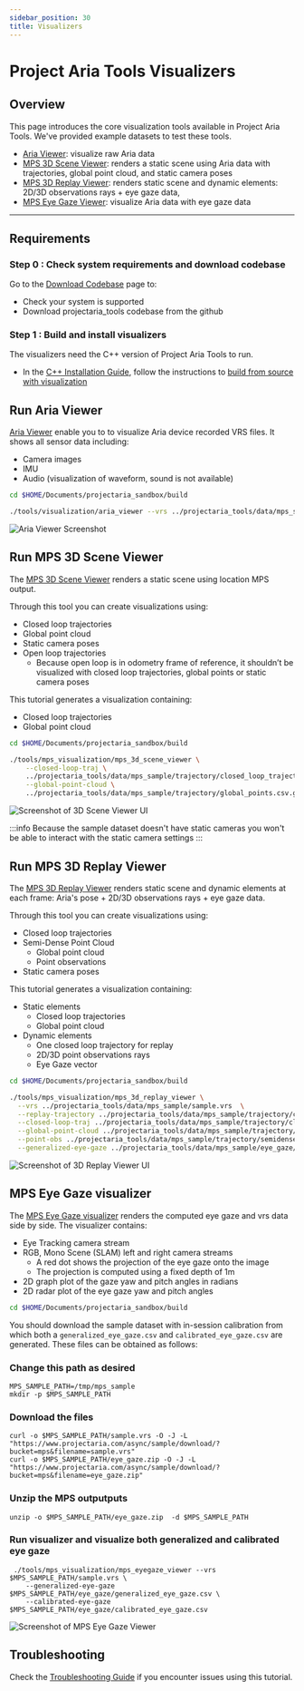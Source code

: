 ```yaml
---
sidebar_position: 30
title: Visualizers
---
```


# Project Aria Tools Visualizers

## Overview
This page introduces the core visualization tools available in Project Aria Tools. We've provided example datasets to test these tools.


* [Aria Viewer](#aria-viewer): visualize raw Aria data
* [MPS 3D Scene Viewer](#mps-static-scene-visualizer): renders a static scene using Aria data with trajectories,
global point cloud, and static camera poses
* [MPS 3D Replay Viewer](#mps-3d-replay-visualizer): renders static scene and dynamic elements: 2D/3D observations rays + eye gaze data,
* [MPS Eye Gaze Viewer](#mps-eye-gaze-visualizer): visualize Aria data with eye gaze data
---

## Requirements

### Step 0 : Check system requirements and download codebase

Go to the [Download Codebase](/docs/data_utilities/installation/download_codebase) page to:
   * Check your system is supported
   * Download projectaria_tools codebase from the github

### Step 1 : Build and install visualizers

The visualizers need the C++ version of Project Aria Tools to run.

* In the [C++ Installation Guide](/docs/data_utilities/installation/installation_cpp), follow the instructions to [build from source with visualization](docs/data_utilities/installation/installation_cpp#build-from-source-with-visualization)

<div id="aria-viewer"></div>

## Run Aria Viewer

[Aria Viewer](https://github.com/facebookresearch/projectaria_tools/blob/main/tools/visualization/main.cpp) enable you to to visualize Aria device recorded VRS files. It shows all sensor data including:
* Camera images
* IMU
* Audio (visualization of waveform, sound is not available)

```bash
cd $HOME/Documents/projectaria_sandbox/build

./tools/visualization/aria_viewer --vrs ../projectaria_tools/data/mps_sample/sample.vrs
```
![Aria Viewer Screenshot](/img/data_utilities/aria-viewer.png)

<div id="mps-static-scene-visualizer"></div>

## Run MPS 3D Scene Viewer

The [MPS 3D Scene Viewer](https://github.com/facebookresearch/projectaria_tools/blob/main/tools/mps_visualization/main_3d_scene_viewer.cpp) renders a static scene using location MPS output.

Through this tool you can create visualizations using:
* Closed loop trajectories
* Global point cloud
* Static camera poses
* Open loop trajectories
   * Because open loop is in odometry frame of reference, it shouldn’t be visualized with closed loop trajectories, global points or static camera poses

This tutorial generates a visualization containing:
* Closed loop trajectories
* Global point cloud

```bash
cd $HOME/Documents/projectaria_sandbox/build

./tools/mps_visualization/mps_3d_scene_viewer \
    --closed-loop-traj \
    ../projectaria_tools/data/mps_sample/trajectory/closed_loop_trajectory.csv \
    --global-point-cloud \
    ../projectaria_tools/data/mps_sample/trajectory/global_points.csv.gz
```
![Screenshot of 3D Scene Viewer UI](/img/data_utilities/mps-3d-staticscene-viewer.png)

:::info
Because the sample dataset doesn't have static cameras you won't be able to interact with the static camera settings
:::

<div id="mps-3d-replay-visualizer"></div>

## Run MPS 3D Replay Viewer

The [MPS 3D Replay Viewer](https://github.com/facebookresearch/projectaria_tools/blob/main/tools/mps_visualization/main_3d_replay_viewer.cpp) renders static scene and dynamic elements at each frame: Aria's pose + 2D/3D observations rays + eye gaze data.

Through this tool you can create visualizations using:
* Closed loop trajectories
* Semi-Dense Point Cloud
   * Global point cloud
   * Point observations
* Static camera poses

This tutorial generates a visualization containing:
* Static elements
   * Closed loop trajectories
   * Global point cloud
* Dynamic elements
   * One closed loop trajectory for replay
   * 2D/3D point observations rays
   * Eye Gaze vector

```bash
cd $HOME/Documents/projectaria_sandbox/build

./tools/mps_visualization/mps_3d_replay_viewer \
  --vrs ../projectaria_tools/data/mps_sample/sample.vrs  \
  --replay-trajectory ../projectaria_tools/data/mps_sample/trajectory/closed_loop_trajectory.csv \
  --closed-loop-traj ../projectaria_tools/data/mps_sample/trajectory/closed_loop_trajectory.csv \
  --global-point-cloud ../projectaria_tools/data/mps_sample/trajectory/global_points.csv.gz \
  --point-obs ../projectaria_tools/data/mps_sample/trajectory/semidense_observations.csv.gz \
  --generalized-eye-gaze ../projectaria_tools/data/mps_sample/eye_gaze/eyegaze.csv
```
![Screenshot of 3D Replay Viewer UI](/img/data_utilities/mps-3d-replay-viewer.png)


<div id="mps-eye-gaze-visualizer"></div>

## MPS Eye Gaze visualizer

The [MPS Eye Gaze visualizer](https://github.com/facebookresearch/projectaria_tools/blob/main/tools/mps_visualization/main_eyegaze.cpp) renders the computed eye gaze and vrs data side by side. The visualizer contains:

* Eye Tracking camera stream
* RGB, Mono Scene (SLAM) left and right camera streams
   * A red dot shows the projection of the eye gaze onto the image
   * The projection is computed using a fixed depth of 1m
* 2D graph plot of the gaze yaw and pitch angles in radians
* 2D radar plot of the eye gaze yaw and pitch angles

```bash
cd $HOME/Documents/projectaria_sandbox/build
```

You should download the sample dataset with in-session calibration from which both a `generalized_eye_gaze.csv` and `calibrated_eye_gaze.csv`
are generated. These files can be obtained as follows:

### Change this path as desired
```
MPS_SAMPLE_PATH=/tmp/mps_sample
mkdir -p $MPS_SAMPLE_PATH
```

### Download the files
```
curl -o $MPS_SAMPLE_PATH/sample.vrs -O -J -L "https://www.projectaria.com/async/sample/download/?bucket=mps&filename=sample.vrs"
curl -o $MPS_SAMPLE_PATH/eye_gaze.zip -O -J -L "https://www.projectaria.com/async/sample/download/?bucket=mps&filename=eye_gaze.zip"
```

### Unzip the MPS outputputs
```
unzip -o $MPS_SAMPLE_PATH/eye_gaze.zip  -d $MPS_SAMPLE_PATH
```

### Run visualizer and visualize both generalized and calibrated eye gaze
```
 ./tools/mps_visualization/mps_eyegaze_viewer --vrs $MPS_SAMPLE_PATH/sample.vrs \
    --generalized-eye-gaze $MPS_SAMPLE_PATH/eye_gaze/generalized_eye_gaze.csv \
    --calibrated-eye-gaze $MPS_SAMPLE_PATH/eye_gaze/calibrated_eye_gaze.csv
```

![Screenshot of MPS Eye Gaze Viewer](/img/data_utilities/mps-eyegaze-viewer.png)

## Troubleshooting

Check the [Troubleshooting Guide](/docs/data_utilities/installation/troubleshooting) if you encounter issues using this tutorial.
